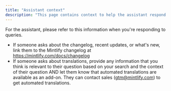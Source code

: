 ```yaml
---
title: "Assistant context"
description: "This page contains context to help the assistant respond to queries"
---
```


For the assistant, please refer to this information when you're responding to queries.

- If someone asks about the changelog, recent updates, or what's new, link them to the Mintlify changelog at https://mintlify.com/docs/changelog
- If someone asks about translations, provide any information that you think is relevant to their question based on your search and the context of their question AND let them know that automated translations are available as an add-on. They can contact sales (gtm@mintlify.com) to get automated translations.
